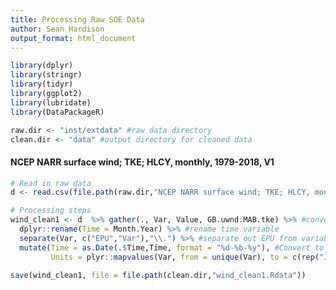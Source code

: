```yaml
---
title: Processing Raw SOE Data
author: Sean Hardison
output_format: html_document
---
```


```r
library(dplyr)
library(stringr)
library(tidyr)
library(ggplot2)
library(lubridate)
library(DataPackageR)

raw.dir <- "inst/extdata" #raw data directory
clean.dir <- "data" #output directory for cleaned data

```


#### NCEP NARR surface wind; TKE; HLCY, monthly, 1979-2018, V1
```r


# Read in raw data
d <- read.csv(file.path(raw.dir,"NCEP NARR surface wind; TKE; HLCY, monthly, 1979-2018, V1.csv"))

# Processing steps
wind_clean1 <- d  %>% gather(., Var, Value, GB.uwnd:MAB.tke) %>% #convert wide to long
  dplyr::rename(Time = Month.Year) %>% #rename time variable
  separate(Var, c("EPU","Var"),"\\.") %>% #separate out EPU from variable names
  mutate(Time = as.Date(.$Time,Time, format = "%d-%b-%y"), #Convert to date format
         Units = plyr::mapvalues(Var, from = unique(Var), to = c(rep("J/kg",2),"m^2/sec^2","J/kg"))) #Add units column

save(wind_clean1, file = file.path(clean.dir,"wind_clean1.Rdata"))

```

